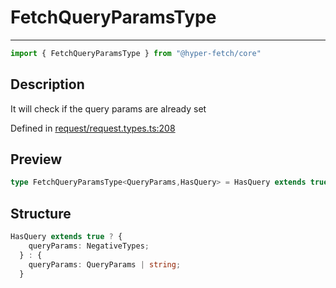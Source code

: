 

# FetchQueryParamsType

<div class="api-docs__separator" data-reactroot="">

---

</div><div class="api-docs__import" data-reactroot="">

```ts
import { FetchQueryParamsType } from "@hyper-fetch/core"
```

</div><div class="api-docs__section">

## Description

</div><div class="api-docs__description"><span class="api-docs__do-not-parse">

It will check if the query params are already set

</span></div><p class="api-docs__definition">

Defined in [request/request.types.ts:208](https://github.com/BetterTyped/hyper-fetch/blob/3f01c37e/packages/core/src/request/request.types.ts#L208)

</p><div class="api-docs__section">

## Preview

</div><div class="api-docs__preview type single">

```ts
type FetchQueryParamsType<QueryParams,HasQuery> = HasQuery extends true ? { queryParams?: NegativeTypes } : { queryParams?: QueryParams | string };
```

</div><div class="api-docs__section">

## Structure

</div><div class="api-docs__returns">

```ts
HasQuery extends true ? {
    queryParams: NegativeTypes;
  } : {
    queryParams: QueryParams | string;
  }
```

</div>